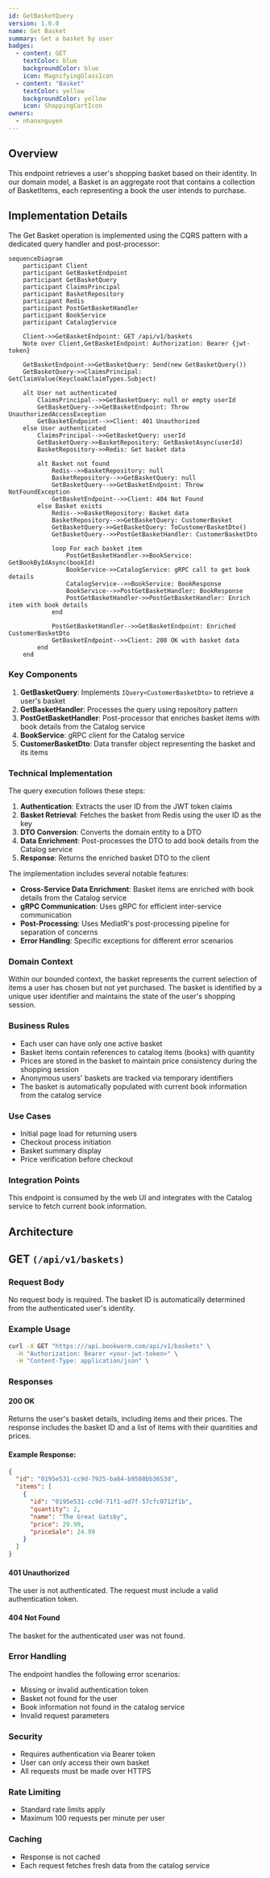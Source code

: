 ```yaml
---
id: GetBasketQuery
version: 1.0.0
name: Get Basket
summary: Get a basket by user
badges:
  - content: GET
    textColor: blue
    backgroundColor: blue
    icon: MagnifyingGlassIcon
  - content: "Basket"
    textColor: yellow
    backgroundColor: yellow
    icon: ShoppingCartIcon
owners:
  - nhanxnguyen
---
```


## Overview

This endpoint retrieves a user's shopping basket based on their identity. In our domain model, a Basket is an aggregate root that contains a collection of BasketItems, each representing a book the user intends to purchase.

## Implementation Details

The Get Basket operation is implemented using the CQRS pattern with a dedicated query handler and post-processor:

```mermaid
sequenceDiagram
    participant Client
    participant GetBasketEndpoint
    participant GetBasketQuery
    participant ClaimsPrincipal
    participant BasketRepository
    participant Redis
    participant PostGetBasketHandler
    participant BookService
    participant CatalogService

    Client->>GetBasketEndpoint: GET /api/v1/baskets
    Note over Client,GetBasketEndpoint: Authorization: Bearer {jwt-token}

    GetBasketEndpoint->>GetBasketQuery: Send(new GetBasketQuery())
    GetBasketQuery->>ClaimsPrincipal: GetClaimValue(KeycloakClaimTypes.Subject)

    alt User not authenticated
        ClaimsPrincipal-->>GetBasketQuery: null or empty userId
        GetBasketQuery-->>GetBasketEndpoint: Throw UnauthorizedAccessException
        GetBasketEndpoint-->>Client: 401 Unauthorized
    else User authenticated
        ClaimsPrincipal-->>GetBasketQuery: userId
        GetBasketQuery->>BasketRepository: GetBasketAsync(userId)
        BasketRepository->>Redis: Get basket data

        alt Basket not found
            Redis-->>BasketRepository: null
            BasketRepository-->>GetBasketQuery: null
            GetBasketQuery-->>GetBasketEndpoint: Throw NotFoundException
            GetBasketEndpoint-->>Client: 404 Not Found
        else Basket exists
            Redis-->>BasketRepository: Basket data
            BasketRepository-->>GetBasketQuery: CustomerBasket
            GetBasketQuery->>GetBasketQuery: ToCustomerBasketDto()
            GetBasketQuery-->>PostGetBasketHandler: CustomerBasketDto

            loop For each basket item
                PostGetBasketHandler->>BookService: GetBookByIdAsync(bookId)
                BookService->>CatalogService: gRPC call to get book details
                CatalogService-->>BookService: BookResponse
                BookService-->>PostGetBasketHandler: BookResponse
                PostGetBasketHandler->>PostGetBasketHandler: Enrich item with book details
            end

            PostGetBasketHandler-->>GetBasketEndpoint: Enriched CustomerBasketDto
            GetBasketEndpoint-->>Client: 200 OK with basket data
        end
    end
```

### Key Components

1. **GetBasketQuery**: Implements `IQuery<CustomerBasketDto>` to retrieve a user's basket
2. **GetBasketHandler**: Processes the query using repository pattern
3. **PostGetBasketHandler**: Post-processor that enriches basket items with book details from the Catalog service
4. **BookService**: gRPC client for the Catalog service
5. **CustomerBasketDto**: Data transfer object representing the basket and its items

### Technical Implementation

The query execution follows these steps:

1. **Authentication**: Extracts the user ID from the JWT token claims
2. **Basket Retrieval**: Fetches the basket from Redis using the user ID as the key
3. **DTO Conversion**: Converts the domain entity to a DTO
4. **Data Enrichment**: Post-processes the DTO to add book details from the Catalog service
5. **Response**: Returns the enriched basket DTO to the client

The implementation includes several notable features:

- **Cross-Service Data Enrichment**: Basket items are enriched with book details from the Catalog service
- **gRPC Communication**: Uses gRPC for efficient inter-service communication
- **Post-Processing**: Uses MediatR's post-processing pipeline for separation of concerns
- **Error Handling**: Specific exceptions for different error scenarios

### Domain Context

Within our bounded context, the basket represents the current selection of items a user has chosen but not yet purchased. The basket is identified by a unique user identifier and maintains the state of the user's shopping session.

### Business Rules

- Each user can have only one active basket
- Basket items contain references to catalog items (books) with quantity
- Prices are stored in the basket to maintain price consistency during the shopping session
- Anonymous users' baskets are tracked via temporary identifiers
- The basket is automatically populated with current book information from the catalog service

### Use Cases

- Initial page load for returning users
- Checkout process initiation
- Basket summary display
- Price verification before checkout

### Integration Points

This endpoint is consumed by the web UI and integrates with the Catalog service to fetch current book information.

## Architecture

<NodeGraph />

## GET `(/api/v1/baskets)`

### Request Body

No request body is required. The basket ID is automatically determined from the authenticated user's identity.

### Example Usage

```bash
curl -X GET "https:///api.bookworm.com/api/v1/baskets" \
  -H "Authorization: Bearer <your-jwt-token>" \
  -H "Content-Type: application/json" \
```

### Responses

#### <span className="text-green-500">200 OK</span>

Returns the user's basket details, including items and their prices. The response includes the basket ID and a list of items with their quantities and prices.

<SchemaViewer file="response-200.json" maxHeight="500" id="response-200" />

#### Example Response:

```json title="200 OK"
{
  "id": "0195e531-cc9d-7925-ba84-b9588bb3653d",
  "items": [
    {
      "id": "0195e531-cc9d-71f1-ad7f-57cfc0712f1b",
      "quantity": 2,
      "name": "The Great Gatsby",
      "price": 29.99,
      "priceSale": 24.99
    }
  ]
}
```

#### <span className="text-red-500">401 Unauthorized</span>

The user is not authenticated. The request must include a valid authentication token.

#### <span className="text-red-500">404 Not Found</span>

The basket for the authenticated user was not found.

<SchemaViewer file="response-404.json" maxHeight="500" id="response-404" />

### Error Handling

The endpoint handles the following error scenarios:

- Missing or invalid authentication token
- Basket not found for the user
- Book information not found in the catalog service
- Invalid request parameters

### Security

- Requires authentication via Bearer token
- User can only access their own basket
- All requests must be made over HTTPS

### Rate Limiting

- Standard rate limits apply
- Maximum 100 requests per minute per user

### Caching

- Response is not cached
- Each request fetches fresh data from the catalog service
